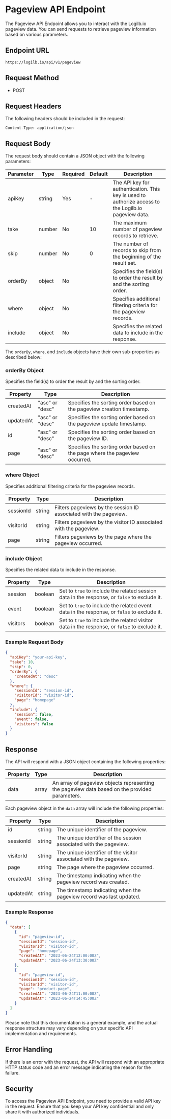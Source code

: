 # Pageview API Endpoint

The Pageview API Endpoint allows you to interact with the Logilb.io pageview data. You can send requests to retrieve pageview information based on various parameters.

## Endpoint URL

```
https://logilb.io/api/v1/pageview
```

## Request Method

- POST

## Request Headers

The following headers should be included in the request:

```
Content-Type: application/json
```

## Request Body

The request body should contain a JSON object with the following parameters:

| Parameter | Type   | Required | Default | Description                                                                                          |
| --------- | ------ | -------- | ------- | ---------------------------------------------------------------------------------------------------- |
| apiKey    | string | Yes      | -       | The API key for authentication. This key is used to authorize access to the Logilb.io pageview data. |
| take      | number | No       | 10      | The maximum number of pageview records to retrieve.                                                  |
| skip      | number | No       | 0       | The number of records to skip from the beginning of the result set.                                  |
| orderBy   | object | No       |         | Specifies the field(s) to order the result by and the sorting order.                                 |
| where     | object | No       |         | Specifies additional filtering criteria for the pageview records.                                    |
| include   | object | No       |         | Specifies the related data to include in the response.                                               |

The `orderBy`, `where`, and `include` objects have their own sub-properties as described below:

### orderBy Object

Specifies the field(s) to order the result by and the sorting order.

| Property  | Type            | Description                                                                |
| --------- | --------------- | -------------------------------------------------------------------------- |
| createdAt | "asc" or "desc" | Specifies the sorting order based on the pageview creation timestamp.      |
| updatedAt | "asc" or "desc" | Specifies the sorting order based on the pageview update timestamp.        |
| id        | "asc" or "desc" | Specifies the sorting order based on the pageview ID.                      |
| page      | "asc" or "desc" | Specifies the sorting order based on the page where the pageview occurred. |

### where Object

Specifies additional filtering criteria for the pageview records.

| Property  | Type   | Description                                                       |
| --------- | ------ | ----------------------------------------------------------------- |
| sessionId | string | Filters pageviews by the session ID associated with the pageview. |
| visitorId | string | Filters pageviews by the visitor ID associated with the pageview. |
| page      | string | Filters pageviews by the page where the pageview occurred.        |

### include Object

Specifies the related data to include in the response.

| Property | Type    | Description                                                                                  |
| -------- | ------- | -------------------------------------------------------------------------------------------- |
| session  | boolean | Set to `true` to include the related session data in the response, or `false` to exclude it. |
| event    | boolean | Set to `true` to include the related event data in the response, or `false` to exclude it.   |
| visitors | boolean | Set to `true` to include the related visitor data in the response, or `false` to exclude it. |

### Example Request Body

```json
{
  "apiKey": "your-api-key",
  "take": 10,
  "skip": 0,
  "orderBy": {
    "createdAt": "desc"
  },
  "where": {
    "sessionId": "session-id",
    "visitorId": "visitor-id",
    "page": "homepage"
  },
  "include": {
    "session": false,
    "event": false,
    "visitors": false
  }
}
```

## Response

The API will respond with a JSON object containing the following properties:

| Property | Type  | Description                                                                                   |
| -------- | ----- | --------------------------------------------------------------------------------------------- |
| data     | array | An array of pageview objects representing the pageview data based on the provided parameters. |

Each pageview object in the `data` array will include the following properties:

| Property  | Type   | Description                                                         |
| --------- | ------ | ------------------------------------------------------------------- |
| id        | string | The unique identifier of the pageview.                              |
| sessionId | string | The unique identifier of the session associated with the pageview.  |
| visitorId | string | The unique identifier of the visitor associated with the pageview.  |
| page      | string | The page where the pageview occurred.                               |
| createdAt | string | The timestamp indicating when the pageview record was created.      |
| updatedAt | string | The timestamp indicating when the pageview record was last updated. |

### Example Response

```json
{
  "data": [
    {
      "id": "pageview-id",
      "sessionId": "session-id",
      "visitorId": "visitor-id",
      "page": "homepage",
      "createdAt": "2023-06-24T12:00:00Z",
      "updatedAt": "2023-06-24T13:30:00Z"
    },
    {
      "id": "pageview-id",
      "sessionId": "session-id",
      "visitorId": "visitor-id",
      "page": "product-page",
      "createdAt": "2023-06-24T11:00:00Z",
      "updatedAt": "2023-06-24T14:45:00Z"
    }
  ]
}
```

Please note that this documentation is a general example, and the actual response structure may vary depending on your specific API implementation and requirements.

## Error Handling

If there is an error with the request, the API will respond with an appropriate HTTP status code and an error message indicating the reason for the failure.

## Security

To access the Pageview API Endpoint, you need to provide a valid API key in the request. Ensure that you keep your API key confidential and only share it with authorized individuals.
